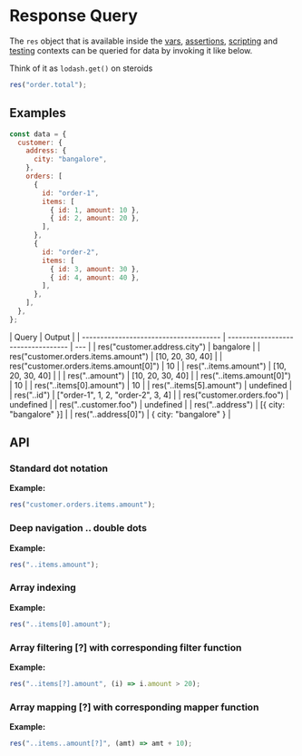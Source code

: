 # Response Query

The `res` object that is available inside the [vars](../vars), [assertions](../../tests/assertions), [scripting](../getting-started) and [testing](../../tests/introduction) contexts can be queried for data by invoking it like below.

Think of it as `lodash.get()` on steroids

```javascript
res("order.total");
```

## Examples

```javascript
const data = {
  customer: {
    address: {
      city: "bangalore",
    },
    orders: [
      {
        id: "order-1",
        items: [
          { id: 1, amount: 10 },
          { id: 2, amount: 20 },
        ],
      },
      {
        id: "order-2",
        items: [
          { id: 3, amount: 30 },
          { id: 4, amount: 40 },
        ],
      },
    ],
  },
};
```

| Query                                  | Output                             |
| -------------------------------------- | ---------------------------------- | --- |
| res("customer.address.city")           | bangalore                          |
| res("customer.orders.items.amount")    | [10, 20, 30, 40]                   |
| res("customer.orders.items.amount[0]") | 10                                 |
| res("..items.amount")                  | [10, 20, 30, 40]                   |     |
| res("..amount")                        | [10, 20, 30, 40]                   |
| res("..items.amount[0]")               | 10                                 |
| res("..items[0].amount")               | 10                                 |
| res("..items[5].amount")               | undefined                          |
| res("..id")                            | ["order-1", 1, 2, "order-2", 3, 4] |
| res("customer.orders.foo")             | undefined                          |
| res("..customer.foo")                  | undefined                          |
| res("..address")                       | [\{ city: "bangalore" \}]          |
| res("..address[0]")                    | \{ city: "bangalore" \}            |

## API

### Standard dot notation

**Example:**

```javascript
res("customer.orders.items.amount");
```

### Deep navigation .. double dots

**Example:**

```javascript
res("..items.amount");
```

### Array indexing

**Example:**

```javascript
res("..items[0].amount");
```

### Array filtering [?] with corresponding filter function

**Example:**

```javascript
res("..items[?].amount", (i) => i.amount > 20);
```

### Array mapping [?] with corresponding mapper function

**Example:**

```javascript
res("..items..amount[?]", (amt) => amt + 10);
```
